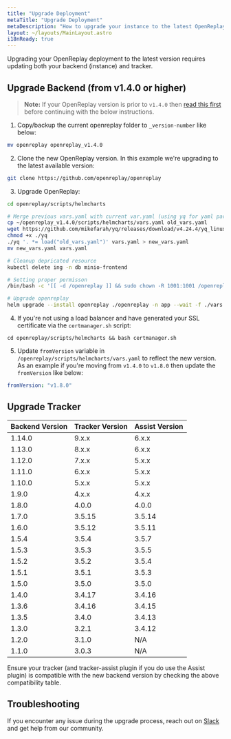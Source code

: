 ```yaml
---
title: "Upgrade Deployment"
metaTitle: "Upgrade Deployment"
metaDescription: "How to upgrade your instance to the latest OpenReplay version."
layout: ~/layouts/MainLayout.astro
i18nReady: true
---
```


Upgrading your OpenReplay deployment to the latest version requires updating both your backend (instance) and tracker.

## Upgrade Backend (from v1.4.0 or higher)

>**Note:** If your OpenReplay version is prior to `v1.4.0` then [read this first](/deployment/deprecated-versions) before continuing with the below instructions.

1. Copy/backup the current openreplay folder to `_version-number` like below:
   
  ```bash 
  mv openreplay openreplay_v1.4.0
  ```

2. Clone the new OpenReplay version. In this example we're upgrading to the latest available version:
   
  ```bash 
  git clone https://github.com/openreplay/openreplay
  ```

3. Upgrade OpenReplay:

  ```bash
  cd openreplay/scripts/helmcharts

  # Merge previous vars.yaml with current var.yaml (using yq for yaml parsing)
  cp ~/openreplay_v1.4.0/scripts/helmcharts/vars.yaml old_vars.yaml
  wget https://github.com/mikefarah/yq/releases/download/v4.24.4/yq_linux_amd64 -O yq
  chmod +x ./yq
  ./yq '. *= load("old_vars.yaml")' vars.yaml > new_vars.yaml
  mv new_vars.yaml vars.yaml
  
  # Cleanup depricated resource
  kubectl delete ing -n db minio-frontend
  
  # Setting proper permisson
  /bin/bash -c '[[ -d /openreplay ]] && sudo chown -R 1001:1001 /openreplay'
  
  # Upgrade openreplay
  helm upgrade --install openreplay ./openreplay -n app --wait -f ./vars.yaml --atomic
  ```
  
4. If you're not using a load balancer and have generated your SSL certificate via the `certmanager.sh` script:

  ```
  cd openreplay/scripts/helmcharts && bash certmanager.sh
  ```

5. Update `fromVersion` variable in `/openreplay/scripts/helmcharts/vars.yaml` to reflect the new version. As an example if you're moving from `v1.4.0` to `v1.8.0` then update the `fromVersion` like below:
  
  ```yaml
  fromVersion: "v1.8.0"
  ```
 
## Upgrade Tracker

| Backend Version | Tracker Version | Assist Version |
|----------|-------------|-------------|
| 1.14.0 | 9.x.x | 6.x.x |
| 1.13.0 | 8.x.x | 6.x.x |
| 1.12.0 | 7.x.x | 5.x.x |
| 1.11.0 | 6.x.x | 5.x.x |
| 1.10.0 | 5.x.x | 5.x.x |
| 1.9.0 | 4.x.x | 4.x.x |
| 1.8.0 | 4.0.0 | 4.0.0 |
| 1.7.0 | 3.5.15 | 3.5.14 |
| 1.6.0 | 3.5.12 | 3.5.11 |
| 1.5.4 | 3.5.4 | 3.5.7 |
| 1.5.3 | 3.5.3 | 3.5.5 |
| 1.5.2 | 3.5.2 | 3.5.4 |
| 1.5.1 | 3.5.1 | 3.5.3 |
| 1.5.0 | 3.5.0 | 3.5.0 |
| 1.4.0 | 3.4.17 | 3.4.16 |
| 1.3.6 | 3.4.16 | 3.4.15 |
| 1.3.5 | 3.4.0 | 3.4.13 |
| 1.3.0 | 3.2.1 | 3.4.12 |
| 1.2.0 | 3.1.0 | N/A |
| 1.1.0 | 3.0.3 | N/A |

Ensure your tracker (and tracker-assist plugin if you do use the Assist plugin) is compatible with the new backend version by checking the above compatibility table.


## Troubleshooting

If you encounter any issue during the upgrade process, reach out on [Slack](https://slack.openreplay.com) and get help from our community.
